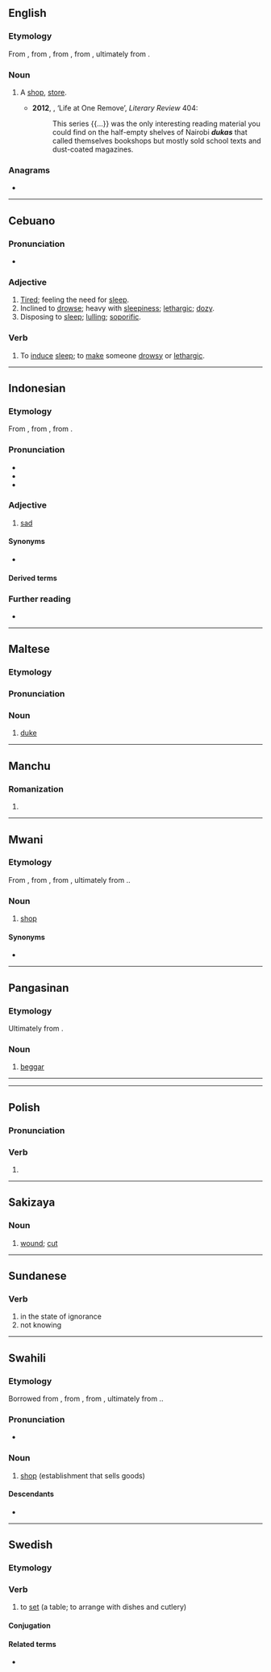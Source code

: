 {{also|Duka}}
==English==

===Etymology===
From {{bor|en|sw|duka}}, from {{der|en|ar|دُكَّان}}, from {{der|en|arc|דּוּכָּנָא|tr=dukkānā|t=dais}}, from {{der|en|akk|𒆠𒍇|ts=takkannu, dakkannu, dukkannu|t=dais, platform, bench; niche, bedroom, private chambers or quarters}}, ultimately from {{der|en|sux|𒆠𒍇|ts=daggan|t=chamber, doorway or its frame, niche in a wall}}.

===Noun===
{{en-noun}}

# {{lb|en|Kenya}} A [[shop]], [[store]].
#* '''2012''', {{w|Aidan Hartley}}, ‘Life at One Remove’, ''Literary Review'' 404:
#*: This series {{...}} was the only interesting reading material you could find on the half-empty shelves of Nairobi '''''dukas''''' that called themselves bookshops but mostly sold school texts and dust-coated magazines.

===Anagrams===
* {{anagrams|en|a=adku|kuda}}

----

==Cebuano==

===Pronunciation===
* {{hyphenation|ceb|du|ka}}

===Adjective===
{{head|ceb|adjective}}

# [[tired|Tired]]; feeling the need for [[sleep]].
# Inclined to [[drowse]]; heavy with [[sleepiness]]; [[lethargic]]; [[dozy]].
# Disposing to [[sleep]]; [[lulling]]; [[soporific]].

===Verb===
{{head|ceb|verb}}

# To [[induce]] [[sleep]]; to [[make]] someone [[drowsy]] or [[lethargic]].

----

==Indonesian==

===Etymology===
From {{inh|id|ms|duka}}, from {{der|id|pi|dukkha}}, from {{der|id|sa|दुःख}}.

===Pronunciation===
* {{IPA|id|/du.ka/|}}
* {{hyphenation|id|du|ka}}
* {{rhymes|id|ka|s=2}}

===Adjective===
{{head|id|adjective}}
# [[sad]]

====Synonyms====
* {{l|id|sedih}}

====Derived terms====
{{der2|id|
| berduka
| kedukaan
| mendukai
| mendukakan
| duka cita
| duka nestapa
| duka ria
|}}

===Further reading===
* {{R:KBBI Daring}}

----

==Maltese==

===Etymology===
{{rfe|mt}}

===Pronunciation===
{{rfp|mt}}

===Noun===
{{mt-noun|g=m|p=duki|f=dukessa}}

# [[duke]]

----

==Manchu==

===Romanization===
{{head|mnc|romanization|sc=Latn}}

# {{romanization of|mnc|ᡩᡠᡴᠠ}}

----

==Mwani==

===Etymology===
From {{bor|wmw|ar|دُكَّان}}, from {{der|wmw|arc|דּוּכָּנָא|tr=dukkānā|t=dais}}, from {{der|wmw|akk|𒆠𒍇|ts=takkannu, dakkannu, dukkannu|t=dais, platform, bench; niche, bedroom, private chambers or quarters}}, ultimately from {{der|wmw|sux|𒆠𒍇|ts=daggan|t=chamber, doorway or its frame, niche in a wall}}..

===Noun===
{{wmw-noun|5}}

# {{lb|wmw|Nsimbwa}} [[shop]]

====Synonyms====
* {{l|wmw|lozya}}

----

==Pangasinan==

===Etymology===
Ultimately from {{der|pag|sa|दुःख}}.

===Noun===
{{head|pag|noun|head=duká}}

# [[beggar]]

----

----

==Polish==

===Pronunciation===
{{pl-p}}

===Verb===
{{head|pl|verb form}}

# {{inflection of|pl|dukać||3|s|pres}}

----

==Sakizaya==

===Noun===
{{head|szy|noun}}

# [[wound]]; [[cut]]

----

==Sundanese==

===Verb===
{{head|su|verb}}

# in the state of ignorance
# not knowing

----

==Swahili==

===Etymology===
Borrowed from {{bor|sw|ar|دُكَّان}}, from {{der|sw|arc|דּוּכָּנָא|tr=dukkānā|t=dais}}, from {{der|sw|akk|𒆠𒍇|ts=takkannu, dakkannu, dukkannu|t=dais, platform, bench; niche, bedroom, private chambers or quarters}}, ultimately from {{der|sw|sux|𒆠𒍇|ts=daggan|t=chamber, doorway or its frame, niche in a wall}}..

===Pronunciation===
* {{audio|sw|Sw-ke-duka.flac|Audio (Kenya)}}

===Noun===
{{sw-noun|ma}}

# [[shop]] (establishment that sells goods)

====Descendants====
* {{desc|ki|nduka}}

----

==Swedish==

===Etymology===
{{suffix|sv|duk|a}}

===Verb===
{{sv-verb-reg}}

# to [[set]] (a table; to arrange with dishes and cutlery)

====Conjugation====
{{sv-conj-wk}}

====Related terms====
* {{l|sv|dukning}}